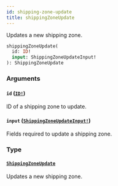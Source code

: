 ```yaml
---
id: shipping-zone-update
title: shippingZoneUpdate
---
```


Updates a new shipping zone.

```graphql
shippingZoneUpdate(
  id: ID!
  input: ShippingZoneUpdateInput!
): ShippingZoneUpdate

```

### Arguments

#### `id` ([`ID!`](../../../developer/api-reference/scalars/id))

ID of a shipping zone to update.

#### `input` ([`ShippingZoneUpdateInput!`](../../../developer/api-reference/inputs/shipping-zone-update-input))

Fields required to update a shipping zone.

### Type

#### [`ShippingZoneUpdate`](../../../developer/api-reference/objects/shipping-zone-update)

Updates a new shipping zone.
